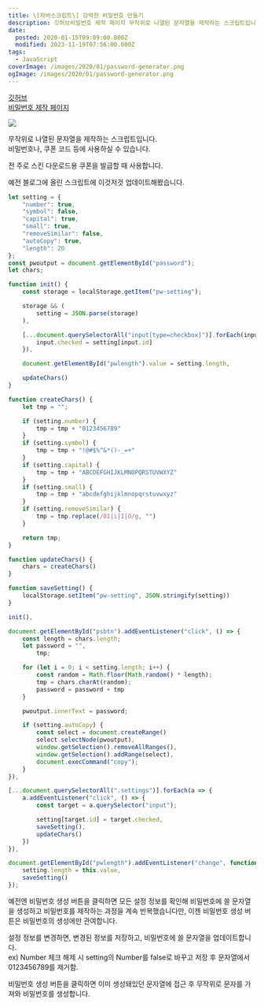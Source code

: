 ```yaml
---
title: \[자바스크립트\] 강력한 비밀번호 만들기
description: 깃허브비밀번호 제작 페이지 무작위로 나열된 문자열을 제작하는 스크립트입니다.비밀번호나, 쿠폰 코드 등에 사용하실 수 있습니다. 전 주로 스킨 다운로드용 쿠폰을 발급할 때 사용합니다. 예전 블로그에 올린 스크립트에 이것저것 업데이트해봤습니다.
date:
  posted: 2020-01-15T09:09:00.000Z
  modified: 2023-11-19T07:56:00.000Z
tags:
  - JavaScript
coverImage: /images/2020/01/password-generator.png
ogImage: /images/2020/01/password-generator.png
---
```


[깃허브](https://github.com/marshallku/Strong-Password-Generator)  
[비밀번호 제작 페이지](https://marshallku.github.io/Strong-Password-Generator/)

![](/images/2020/01/password-generator.png)

무작위로 나열된 문자열을 제작하는 스크립트입니다.  
비밀번호나, 쿠폰 코드 등에 사용하실 수 있습니다.

전 주로 스킨 다운로드용 쿠폰을 발급할 때 사용합니다.

예전 블로그에 올린 스크립트에 이것저것 업데이트해봤습니다.

```js
let setting = {
    "number": true,
    "symbol": false,
    "capital": true,
    "small": true,
    "removeSimilar": false,
    "autoCopy": true,
    "length": 20
};
const pwoutput = document.getElementById("password");
let chars;

function init() {
    const storage = localStorage.getItem("pw-setting");

    storage && (
        setting = JSON.parse(storage)
    ),

    [...document.querySelectorAll("input[type=checkbox]")].forEach(input => {
        input.checked = setting[input.id]
    }),

    document.getElementById("pwlength").value = setting.length,

    updateChars()
}

function createChars() {
    let tmp = "";

    if (setting.number) {
        tmp = tmp + "0123456789"
    }
    if (setting.symbol) {
        tmp = tmp + "!@#$%^&*()-_=+"
    }
    if (setting.capital) {
        tmp = tmp + "ABCDEFGHIJKLMNOPQRSTUVWXYZ"
    }
    if (setting.small) {
        tmp = tmp + "abcdefghijklmnopqrstuvwxyz"
    }
    if (setting.removeSimilar) {
        tmp = tmp.replace(/01|i|I|O/g, "")
    }

    return tmp;
}

function updateChars() {
    chars = createChars()
}

function saveSetting() {
    localStorage.setItem("pw-setting", JSON.stringify(setting))
}

init(),

document.getElementById("psbtn").addEventListener("click", () => {
    const length = chars.length;
    let password = "",
        tmp;

    for (let i = 0; i < setting.length; i++) {
        const random = Math.floor(Math.random() * length);
        tmp = chars.charAt(random);
        password = password + tmp
    }

    pwoutput.innerText = password;

    if (setting.autoCopy) {
        const select = document.createRange()
        select.selectNode(pwoutput),
        window.getSelection().removeAllRanges(),
        window.getSelection().addRange(select),
        document.execCommand("copy");
    }
}),

[...document.querySelectorAll(".settings")].forEach(a => {
    a.addEventListener("click", () => {
        const target = a.querySelector("input");

        setting[target.id] = target.checked,
        saveSetting(),
        updateChars()
    })
}),

document.getElementById("pwlength").addEventListener("change", function() {
    setting.length = this.value,
    saveSetting()
});
```

예전엔 비밀번호 생성 버튼을 클릭하면 모든 설정 정보를 확인해 비밀번호에 쓸 문자열을 생성하고 비밀번호를 제작하는 과정을 계속 반복했습니다만, 이젠 비밀번호 생성 버튼은 비밀번호의 생성에만 관여합니다.

설정 정보를 변경하면, 변경된 정보를 저장하고, 비밀번호에 쓸 문자열을 업데이트합니다.  
ex) Number 체크 해제 시 setting의 Number를 false로 바꾸고 저장 후 문자열에서 0123456789를 제거함.

비밀번호 생성 버튼을 클릭하면 이미 생성돼있던 문자열에 접근 후 무작위로 문자를 가져와 비밀번호를 생성합니다.